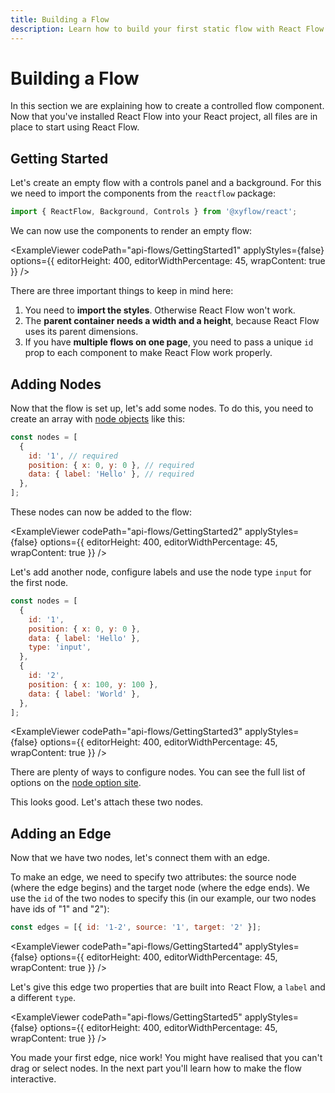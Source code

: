 ```yaml
---
title: Building a Flow
description: Learn how to build your first static flow with React Flow.
---
```


# Building a Flow


In this section we are explaining how to create a controlled flow component. Now that you've installed React Flow into your React project, all files are in place to start using React Flow.

## Getting Started

Let's create an empty flow with a controls panel and a background. For this we need to import the components from the `reactflow` package:

```js
import { ReactFlow, Background, Controls } from '@xyflow/react';
```

We can now use the components to render an empty flow:

<ExampleViewer
  codePath="api-flows/GettingStarted1"
  applyStyles={false}
  options={{ editorHeight: 400, editorWidthPercentage: 45, wrapContent: true }}
/>

There are three important things to keep in mind here:

1. You need to **import the styles**. Otherwise React Flow won't work.
2. The **parent container needs a width and a height**, because React Flow uses its parent dimensions.
3. If you have **multiple flows on one page**, you need to pass a unique `id` prop to each component to make React Flow work properly.

## Adding Nodes

Now that the flow is set up, let's add some nodes. To do this, you need to create an array with [node objects](/api-reference/types/node) like this:

```js
const nodes = [
  {
    id: '1', // required
    position: { x: 0, y: 0 }, // required
    data: { label: 'Hello' }, // required
  },
];
```

These nodes can now be added to the flow:

<ExampleViewer
  codePath="api-flows/GettingStarted2"
  applyStyles={false}
  options={{ editorHeight: 400, editorWidthPercentage: 45, wrapContent: true }}
/>

Let's add another node, configure labels and use the node type `input` for the first node.

```js
const nodes = [
  {
    id: '1',
    position: { x: 0, y: 0 },
    data: { label: 'Hello' },
    type: 'input',
  },
  {
    id: '2',
    position: { x: 100, y: 100 },
    data: { label: 'World' },
  },
];
```

<ExampleViewer
  codePath="api-flows/GettingStarted3"
  applyStyles={false}
  options={{ editorHeight: 400, editorWidthPercentage: 45, wrapContent: true }}
/>

There are plenty of ways to configure nodes. You can see the full list of options on the [node option site](/api-reference/types/node).

This looks good. Let's attach these two nodes.

## Adding an Edge

Now that we have two nodes, let's connect them with an edge.

To make an edge, we need to specify two attributes: the source node (where the edge begins) and the target node (where the edge ends). We use the `id` of the two nodes to specify this (in our example, our two nodes have ids of "1" and "2"):

```js
const edges = [{ id: '1-2', source: '1', target: '2' }];
```

<ExampleViewer
  codePath="api-flows/GettingStarted4"
  applyStyles={false}
  options={{ editorHeight: 400, editorWidthPercentage: 45, wrapContent: true }}
/>

Let's give this edge two properties that are built into React Flow, a `label` and a different `type`.

<ExampleViewer
  codePath="api-flows/GettingStarted5"
  applyStyles={false}
  options={{ editorHeight: 400, editorWidthPercentage: 45, wrapContent: true }}
/>

You made your first edge, nice work! You might have realised that you can't drag or select nodes. In the next part you'll learn how to make the flow interactive.
